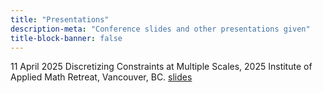 ```yaml
---
title: "Presentations"
description-meta: "Conference slides and other presentations given"
title-block-banner: false
---
```


11 April 2025 Discretizing Constraints
at Multiple Scales, 2025 Institute of Applied Math Retreat, Vancouver, BC.
[slides](files/presentations/11_april_iam_retreat.pdf.pdf)
